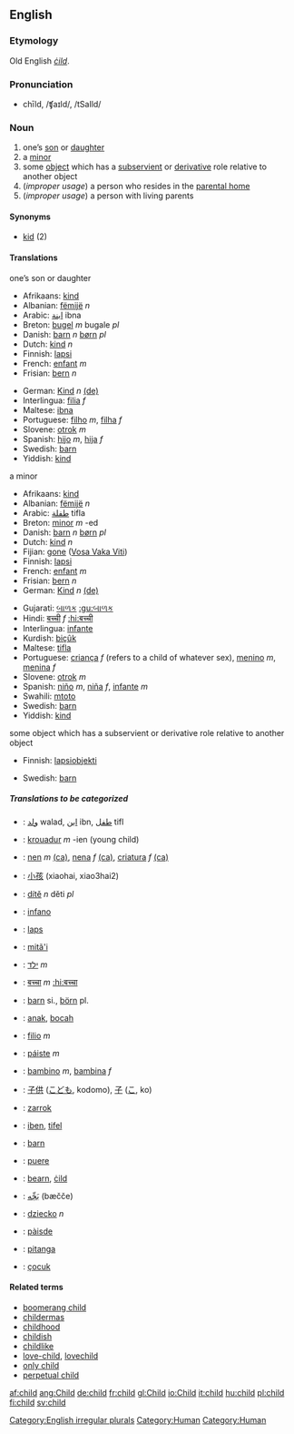 ==English==

===Etymology===
Old English ''[[cild|ċild]]''.

===Pronunciation===
*chīld, /ʧaɪld/, /tSaIld/

===Noun===
[[Category:English irregular plurals]]
{{en-noun2|'''child'''|'''[[children]] '''or, obsolete,''' [[childer]]'''}}

#[[Category:Human]] one’s [[son]] or [[daughter]]
#[[Category:Human]] a [[minor]]
#some [[object]] which has a [[subservient]] or [[derivative]] role relative to another object
#(''improper usage'') a person who resides in the [[parental home]]
#(''improper usage'') a person with living parents

====Synonyms====
*[[kid]] (2)

====Translations====
;one’s son or daughter
{{top}}
*Afrikaans: [[kind]]
*Albanian: [[fëmijë]] ''n''
*Arabic: [[ابنة]] ibna
*Breton: [[bugel]] ''m'' bugale ''pl''
*Danish: [[barn]] ''n'' [[børn]] ''pl''
*Dutch: [[kind]] ''n''
*Finnish: [[lapsi]]
*French: [[enfant]] ''m''
*Frisian: [[bern]] ''n''
{{mid}}
*German: [[Kind]] ''n'' [[:de:Kind|(de)]]
*Interlingua: [[filia]] ''f''
*Maltese: [[ibna]]
*Portuguese: [[filho]] ''m'', [[filha]] ''f''
*Slovene: [[otrok]] ''m''
*Spanish: [[hijo]] ''m'', [[hija]] ''f''
*Swedish: [[barn]]
*Yiddish: [[kind]]
{{bottom}}

;a minor
{{top}}
*Afrikaans: [[kind]]
*Albanian: [[fëmijë]] ''n''
*Arabic: [[طفلة]] tifla
*Breton: [[minor]] ''m'' -ed
*Danish: [[barn]] ''n'' [[børn]] ''pl''
*Dutch: [[kind]] ''n''
*Fijian: [[gone]] ([[:fj:gone|Vosa Vaka Viti]])
*Finnish: [[lapsi]]
*French: [[enfant]] ''m''
*Frisian: [[bern]] ''n''
*German: [[Kind]] ''n'' [[:de:Kind|(de)]]
{{mid}}
*Gujarati: [[બાળક]] [[:gu:બાળક]]
*Hindi: [[बच्ची]] ''f'' [[:hi:बच्ची]]
*Interlingua: [[infante]]
*Kurdish: [[biçûk]]
*Maltese: [[tifla]]
*Portuguese: [[criança]] ''f'' (refers to a child of whatever sex), [[menino]] ''m'', [[menina]] ''f''
*Slovene: [[otrok]] ''m''
*Spanish: [[niño]] ''m'', [[niña]] ''f'', [[infante]] ''m''
*Swahili: [[mtoto]]
*Swedish: [[barn]]
*Yiddish: [[kind]]
{{bottom}}

;some object which has a subservient or derivative role relative to another object
{{top}}
*Finnish: [[lapsiobjekti]]
{{mid}}
*Swedish: [[barn]]
{{bottom}}

<!--;a person who resides in the parental home
{{top}}
{{mid}}
{{bottom}}

;a person with living parents
{{top}}
{{mid}}
{{bottom}}
-->
=====Translations to be categorized=====
{{checktrans}}

*{{ttbc|Arabic}}: [[ولد]] walad, [[ابن]] ibn, [[طفل]] tifl
*{{ttbc|Breton}}: [[krouadur]] ''m'' -ien (young child)
*{{ttbc|Catalan}}: [[nen]] ''m'' [[:ca:nen|(ca)]], [[nena]] ''f'' [[:ca:nena|(ca)]], [[criatura]] ''f'' [[:ca:criatura|(ca)]]
*{{ttbc|Chinese}}: [[小孩]] (xiaohai, xiao3hai2)
*{{ttbc|Czech}}: [[dítě]] ''n'' děti ''pl''
*{{ttbc|Esperanto}}: [[infano]]
*{{ttbc|Estonian}}: [[laps]]
*{{ttbc|Guaraní}}: [[mitã'i]]
*{{ttbc|Hebrew}}: [[ילד]] ''m''
*{{ttbc|Hindi}}: [[बच्चा]] ''m'' [[:hi:बच्चा]]
*{{ttbc|Icelandic}}: [[barn]] si., [[börn]] pl.
*{{ttbc|Indonesian}}: [[anak]], [[bocah]]
*{{ttbc|Interlingua}}: [[filio]] ''m''

*{{ttbc|Irish}}: [[páiste]] ''m''
*{{ttbc|Italian}}: [[bambino]] ''m'', [[bambina]] ''f''
*{{ttbc|Japanese}}: [[子供]] ([[こども]], kodomo), [[子]] ([[こ]], ko)
*{{ttbc|Kurdish}}: [[zarrok]]
*{{ttbc|Maltese}}: [[iben]], [[tifel]]
*{{ttbc|Norwegian}}: [[barn]]
*{{ttbc|Novial}}: [[puere]]
*{{ttbc|Old English}}: [[bearn]], [[cild|ċild]]
*{{ttbc|Persian}}: [[بَچِّه]] (bæčče)
*{{ttbc|Polish}}: [[dziecko]] ''n''
*{{ttbc|Scottish}}: [[pàisde]]
*{{ttbc|Tupinambá}}: [[pitanga]]
*{{ttbc|Turkish}}: [[çocuk]]

====Related terms====
*[[boomerang child]]
*[[childermas]]
*[[childhood]]
*[[childish]]
*[[childlike]]
*[[love-child]], [[lovechild]]
*[[only child]]
*[[perpetual child]]

[[af:child]]
[[ang:Child]]
[[de:child]]
[[fr:child]]
[[gl:Child]]
[[io:Child]]
[[it:child]]
[[hu:child]]
[[pl:child]]
[[fi:child]]
[[sv:child]]